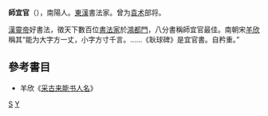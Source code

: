 '''師宜官'''（{{bd|?||?||}}），南陽人。[[東漢|東漢]]書法家。曾为[[袁术|袁术]]部将。

[[漢靈帝|漢靈帝]]好書法，徵天下數百位[[書法家|書法家]]於[[鴻都門|鴻都門]]，八分書稱師宜官最佳。南朝宋[[羊欣|羊欣]]稱其“能为大字方一丈，小字方寸千言。……《耿球碑》是宜官書。自矜重。”

==參考書目==
* 羊欣《[[s:采古來能書人名|采古来能书人名]]》

[[Category:漢朝書法家|S]]
[[Category:师姓|Y]]